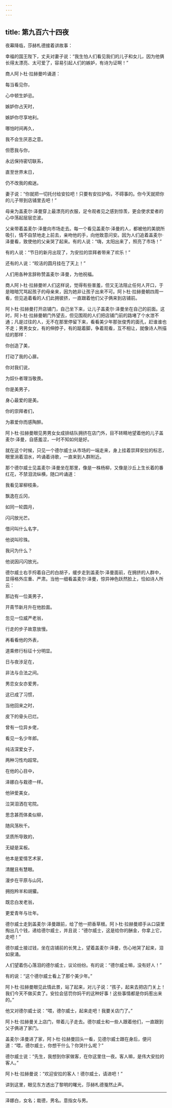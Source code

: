 ```yaml
---
---
---
```

title: 第九百六十四夜
---






夜幕降临，莎赫札德接着讲故事：





幸福的国王陛下，丈夫对妻子说：“我生怕人们看见我们的儿子和女儿，因为他俩长得太漂亮、太可爱了，容易引起人们的嫉妒，有诗为证啊！”

商人阿卜杜·拉赫曼吟诵道：


每当看见你，

心中顿生妒忌。

嫉妒你占天时，

嫉妒你尽享地利。

哪怕时间再久，

我不会生厌恶之意。

但愿我与你，

永远保持密切联系，

直至世界末日，

仍不改我的痴迷。



妻子说：“你就把一切托付给安拉吧！只要有安拉护佑，不碍事的。你今天就把你的儿子带到店铺里去吧！”

母亲为盖麦尔·泽曼穿上最漂亮的衣服，足令观者见之感到惊羡，更会使求爱者的心中荡起层层恋波。

父亲带着盖麦尔·泽曼向市场走去。每一个看见盖麦尔·泽曼的人，都被他的美貌所吸引，情不自禁地走上前去，亲吻他的手，向他致意问安。因为人们追着盖麦尔·泽曼看，致使他的父亲哭了起来。有的人说：“嗨，太阳出来了，照亮了市场！”

有的人说：“节日的新月出现了，为安拉的崇拜者带来了欢乐！”

还有的人说：“皎洁的圆月挂在了天上！”

人们用各种言辞称赞盖麦尔·泽曼，为他祝福。

商人阿卜杜·拉赫曼听人们这样说，觉得有些害羞，但又无法阻止任何人开口，于是暗暗咒骂起孩子的母亲来，因为她非让孩子出来不可。阿卜杜·拉赫曼朝四周一看，但见追着看的人们此拥彼挤，一直跟着他们父子俩来到店铺前。

阿卜杜·拉赫曼打开店铺门，自己坐下来，让儿子盖麦尔·泽曼坐在自己的前面。这时，阿卜杜·拉赫曼朝门外望去，但见围观的人们把店铺门前的路堵了个水泄不通；凡是过往的人，无不在那里停留下来，看看美少年那张俊秀的面孔，赶谁谁也不走；男男女女，有的伸脖子，有的踮着脚，争着观看，互不相让，就像诗人所描绘的那样：


你创造了美，

打动了我的心扉。

你对我们说，

为奴仆者理当敬畏。

你是美男子，

身心最爱的是美。

你的崇拜者们，

为慕爱你而感陶醉。



阿卜杜·拉赫曼眼见男男女女成排结队拥挤在店门外，目不转睛地望着他的儿子盖麦尔·泽曼，自感羞涩，一时不知如何是好。

就在这个时候，只见一个德尔威士从市场的一端走来，身上挂着崇拜安拉的标志，眼里淌着泪水，吟诵着诗歌，一直来到人群附近。

那个德尔威士见盖麦尔·泽曼坐在那里，像是一株杨柳，又像是沙丘上生长着的番红花，不禁泪流纵横，随口吟诵道：


我看见翠柳枝条，

飘逸在丘冈，

如同一轮圆月，

闪闪放光芒。

借问叫什么名字，

他说叫珍珠。

我问为什么？

他说因闪闪放光。



德尔威士右手捋着自己的白胡子，缓步走到盖麦尔·泽曼面前，在拥挤的人群中，显得格外庄重、严肃。当他一细看盖麦尔·泽曼，惊异神色跃然脸上，恰如诗人所云：


那边有一位美男子，

开斋节新月升在他脸面。

忽见一位威严老翁，

行走的步子故意放慢。

再看看他的外表，

道乘修行标征十分明显。





日与夜涉足在，

非法与合法之间。

男恋女女亦爱男，

这已成了习惯，

当他回来之时，

皮下的骨头已烂。





曾有一位异乡佬，

看见一名少年郎。

纯洁深爱女子，

两种习性均超常。

在他的心目中，

泽娜白与栽德一样。





他钟爱美女，

泣哭泪洒在宅院。

思念甚而体柔似柳，

随风荡秋千。

坚质所导致的，

无疑是呆板。





他本是爱情艺术家，

清醒且有慧眼。

漫步在平原与山冈，

拥抱羚羊和胡獾。

既恋白发老翁，

更爱青年与壮年。



德尔威士走到盖麦尔·泽曼跟前，给了他一把香草根。阿卜杜·拉赫曼顺手从口袋里掏出几个钱，递给德尔威士，并且说：“德尔威士，这是给你的酬金，你拿上它，走吧！”

德尔威士接过钱，坐在店铺前的长凳上，望着盖麦尔·泽曼，伤心地哭了起来，泪如泉涌。

人们望着伤心落泪的德尔威士，议论纷纷。有的说：“德尔威士嘛，没有好人！”

有的说：“这个德尔威士看上了那个美少年。”

阿卜杜·拉赫曼眼见此情此景，站了起来，对儿子说：“孩子，起来去把店门关上！我们今天不做买卖了。安拉会惩罚你妈干的这种好事！这些事情都是你妈惹出来的。”

他又对德尔威士说：“喂，德尔威士，起来走吧！我要关店门了。”

阿卜杜·拉赫曼关上店门，带着儿子走去。德尔威士和一些人跟着他们，一直跟到父子俩进了家门。

盖麦尔·泽曼进了家，阿卜杜·拉赫曼回头一看，见德尔威士跟在身后，便问道：“喂，德尔威士，你想干什么？你哭什么呢？”

德尔威士说：“先生，我想到你家做客，在你这里住一夜。客人嘛，是伟大安拉的客人。”

阿卜杜·拉赫曼说：“欢迎安拉的客人！德尔威士，请进吧！”





讲到这里，眼见东方透出了黎明的曙光，莎赫札德戛然止声。



***





泽娜白，女名；栽德，男名。意指女与男。​​​